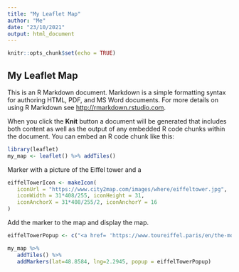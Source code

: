 ```yaml
---
title: "My Leaflet Map"
author: "Me"
date: "23/10/2021"
output: html_document
---
```



```r
knitr::opts_chunk$set(echo = TRUE)
```

## My Leaflet Map

This is an R Markdown document. Markdown is a simple formatting syntax for authoring HTML, PDF, and MS Word documents. For more details on using R Markdown see <http://rmarkdown.rstudio.com>.

When you click the **Knit** button a document will be generated that includes both content as well as the output of any embedded R code chunks within the document. You can embed an R code chunk like this:

```r
library(leaflet)
my_map <- leaflet() %>% addTiles()

```

Marker with a picture of the Eiffel tower and a

```r
eiffelTowerIcon <- makeIcon(
   iconUrl = "https://www.city2map.com/images/where/eiffeltower.jpg",
   iconWidth = 31*408/255, iconHeight = 31,
   iconAnchorX = 31*408/255/2, iconAnchorY = 16
)
```

Add the marker to the map and display the map.
```r
eiffelTowerPopup <- c("<a href= 'https://www.toureiffel.paris/en/the-monument/key-figures' >Eiffel Tower<br><img src='https://www.city2map.com/images/where/eiffeltower.jpg' width='240' height='181'  alt='Eiffel Tower in Paris' title='Eiffel Tower'></a>")

my_map %>%
   addTiles() %>%
   addMarkers(lat=48.8584, lng=2.2945, popup = eiffelTowerPopup)
```

